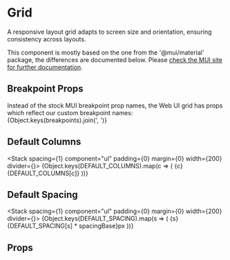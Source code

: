 
<Meta of={Stories} />

# Grid

A responsive layout grid adapts to screen size and orientation, ensuring
consistency across layouts.

This component is mostly based on the one from the '@mui/material' package, the
differences are documented below. Please
[check the MUI site for further documentation](https://mui.com/material-ui/react-grid/).

<Canvas of={Stories.GridStory} />

## Breakpoint Props

Instead of the stock MUI breakpoint prop names, the Web UI grid has props which
reflect our custom breakpoint names: {Object.keys(breakpoints).join(', ')}

## Default Columns

<Stack spacing={1} component="ul" padding={0} margin={0} width={200} divider={<Divider />}>
  {Object.keys(DEFAULT_COLUMNS).map(c => (
    <Box component="li" display="flex" justifyContent="space-between">
      <Text variant="body" component="span">
        {c}
      </Text>
      <Text variant="body" component="span">
        {DEFAULT_COLUMNS[c]}
      </Text>
    </Box>
  ))}
</Stack>

## Default Spacing

<Stack spacing={1} component="ul" padding={0} margin={0} width={200} divider={<Divider />}>
  {Object.keys(DEFAULT_SPACING).map(s => (
    <Box component="li" display="flex" justifyContent="space-between">
      <Text variant="body" component="span">
        {s}
      </Text>
      <Text variant="body" component="span">
        {DEFAULT_SPACING[s] * spacingBase}px
      </Text>
    </Box>
  ))}
</Stack>

## Props

<ArgTypes of={Stories} />
